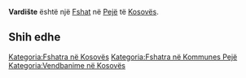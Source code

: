 {{Fshat në Kosovës
 | Emri                = Vardište
| srp_N_name = Vardište
| srp_N_FULL_NAME_RO = Vardište
| srp_N_FULL_NAME_ND_RO = Vardiste
| srp_N_SORT_NAME_RG = VARDISTE
| srp_N_FULL_NAME_RG = Vardište
| srp_N_FULL_NAME_ND_RG = Vardiste

 | Emri (Rasa dhanore) = 
 | Figura              = 
 | Shteti              = Kosovo
 | Komuna              = Pejë
 | Kodi postar         = 
 | Sipërfaqja          = 

 | Popullsia           = 

 | Regj. i popullsisë  = 
 | Dend. e popullsisë  = 
 | Faqja zyrtare       = 
 <!--- Koordinatat ----> 
 | Gjerësia            = 42.734167
 | Gjatësia            = 20.330278
 | Lartësia            = 
}}
'''Vardište''' është një [[Fshat]] në [[Pejë]] të [[Kosovës]].

<!-- == Gjeografia == -->
<!-- == Historia == -->
<!-- == Demografia == -->
== Shih edhe ==
{{Komuna Pejë}}
{{Kosovo-Administrata-Cung}}

[[Kategoria:Fshatra në Kosovës]]
[[Kategoria:Fshatra në Kommunes Pejë]]
[[Kategoria:Vendbanime në Kosovës]]